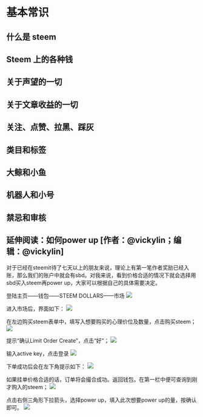 # 基本常识 {#jbcsp_}
## 什么是 steem {#sms_steem}
## Steem 上的各种钱 {#steem__sbd_h_sp_steem_sdgcq}
## 关于声望的一切 {#gwqwdyq}
## 关于文章收益的一切 {#gwwzsydyq}
## 关注、点赞、拉黑、踩灰 {#ysyd_gz_dz_lh_ch}
## 类目和标签 {#lmhbq}
## 大鲸和小鱼 {#djhxy}
## 机器人和小号 {#jqrhxh}
## 禁忌和审核 {#jjhsg}

## **延伸阅读：如何power up [作者：\@vickylin；编辑：\@vickylin]** 

对于已经在steemit待了七天以上的朋友来说，理论上有第一笔作者奖励已经入账，那么我们的账户中就会有sbd。对我来说，看到价格合适的情况下就会选择用sbd买入steem再power up，大家可以根据自己的具体需要决定。

登陆主页——钱包——STEEM DOLLARS——市场
![](images/03-基本常识-如何power up01.png)

进入市场后，界面如下：
![](images/03-基本常识-如何power up02.png)

在左边购买steem表单中，填写入想要购买的心理价位及数量，点击购买steem；
![](images/03-基本常识-如何power up03.png)

提示“确认Limit Order Create”，点击“好”；
![](images/03-基本常识-如何power up04.png)

输入active key，点击登录
![](images/03-基本常识-如何power up05.png)

下单成功后会在左下角提示如下：
![](images/03-基本常识-如何power up06.png)

如果挂单价格合适的话，订单将会撮合成功。返回钱包，在第一栏中便可查询到刚才购入的steem；
![](images/03-基本常识-如何power up07.png)

点击右侧三角形下拉箭头，选择power up，填入此次想要power up的量，按确认即可。
![](images/03-基本常识-如何power up08.png)
